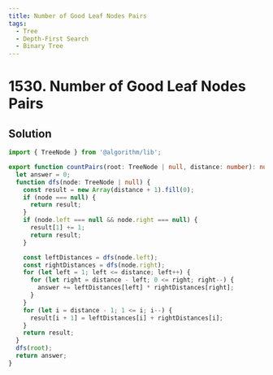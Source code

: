 ```yaml
---
title: Number of Good Leaf Nodes Pairs
tags:
  - Tree
  - Depth-First Search
  - Binary Tree
---
```


# 1530. Number of Good Leaf Nodes Pairs

<Badges>
  <LevelBadge level="medium" />
  <TopicBadge name="Tree" slug="tree" />
  <TopicBadge name="Depth-First Search" slug="depth-first-search" />
  <TopicBadge name="Binary Tree" slug="binary-tree" />
</Badges>

## Solution

```typescript filename="solution.ts" copy
import { TreeNode } from '@algorithm/lib';

export function countPairs(root: TreeNode | null, distance: number): number {
  let answer = 0;
  function dfs(node: TreeNode | null) {
    const result = new Array(distance + 1).fill(0);
    if (node === null) {
      return result;
    }
    if (node.left === null && node.right === null) {
      result[1] += 1;
      return result;
    }

    const leftDistances = dfs(node.left);
    const rightDistances = dfs(node.right);
    for (let left = 1; left <= distance; left++) {
      for (let right = distance - left; 0 <= right; right--) {
        answer += leftDistances[left] * rightDistances[right];
      }
    }
    for (let i = distance - 1; 1 <= i; i--) {
      result[i + 1] = leftDistances[i] + rightDistances[i];
    }
    return result;
  }
  dfs(root);
  return answer;
}
```

<ProblemLink
  codingSite="leetcode"
  href="https://leetcode.com/problems/number-of-good-leaf-nodes-pairs"
  title="Number of Good Leaf Nodes Pairs"
/>
